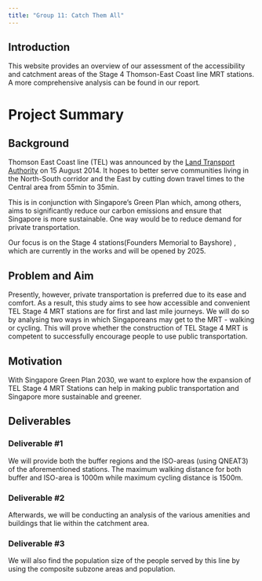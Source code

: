 ```yaml
---
title: "Group 11: Catch Them All"
---
```


::: {.callout-note appearance="minimal"}
## Introduction

This website provides an overview of our assessment of the accessibility and catchment areas of the Stage 4 Thomson-East Coast line MRT stations. A more comprehensive analysis can be found in our report*.*
:::

# Project Summary

## Background

Thomson East Coast line (TEL) was announced by the [Land Transport Authority](https://www.lta.gov.sg/content/ltagov/en/upcoming_projects/rail_expansion/thomson_east_coast_line.html) on 15 August 2014. It hopes to better serve communities living in the North-South corridor and the East by cutting down travel times to the Central area from 55min to 35min.

This is in conjunction with Singapore's Green Plan which, among others, aims to significantly reduce our carbon emissions and ensure that Singapore is more sustainable. One way would be to reduce demand for private transportation.

Our focus is on the Stage 4 stations(Founders Memorial to Bayshore) , which are currently in the works and will be opened by 2025.

## Problem and Aim

Presently, however, private transportation is preferred due to its ease and comfort. As a result, this study aims to see how accessible and convenient TEL Stage 4 MRT stations are for first and last mile journeys. We will do so by analysing two ways in which Singaporeans may get to the MRT - walking or cycling. This will prove whether the construction of TEL Stage 4 MRT is competent to successfully encourage people to use public transportation.

## Motivation

With Singapore Green Plan 2030, we want to explore how the expansion of TEL Stage 4 MRT Stations can help in making public transportation and Singapore more sustainable and greener.

## Deliverables

### Deliverable #1

We will provide both the buffer regions and the ISO-areas (using QNEAT3) of the aforementioned stations. The maximum walking distance for both buffer and ISO-area is 1000m while maximum cycling distance is 1500m.

### Deliverable #2

Afterwards, we will be conducting an analysis of the various amenities and buildings that lie within the catchment area.

### Deliverable #3

We will also find the population size of the people served by this line by using the composite subzone areas and population.
